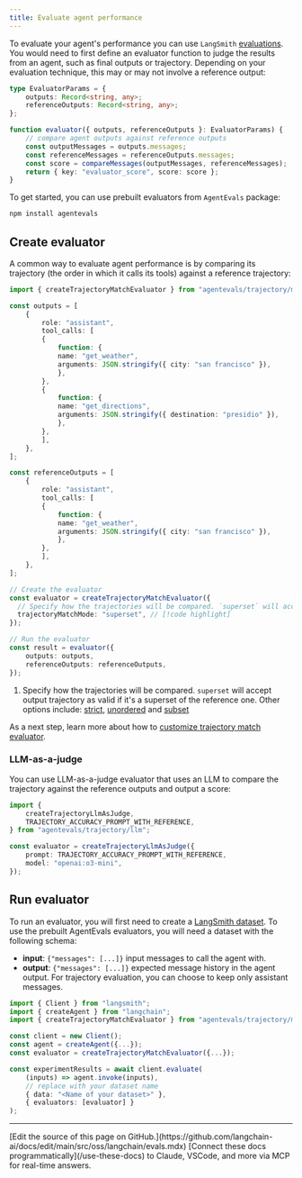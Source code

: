 ```yaml
---
title: Evaluate agent performance
---
```




To evaluate your agent's performance you can use `LangSmith` [evaluations](https://docs.smith.langchain.com/evaluation). You would need to first define an evaluator function to judge the results from an agent, such as final outputs or trajectory. Depending on your evaluation technique, this may or may not involve a reference output:



```typescript
type EvaluatorParams = {
    outputs: Record<string, any>;
    referenceOutputs: Record<string, any>;
};

function evaluator({ outputs, referenceOutputs }: EvaluatorParams) {
    // compare agent outputs against reference outputs
    const outputMessages = outputs.messages;
    const referenceMessages = referenceOutputs.messages;
    const score = compareMessages(outputMessages, referenceMessages);
    return { key: "evaluator_score", score: score };
}
```


To get started, you can use prebuilt evaluators from `AgentEvals` package:



```bash
npm install agentevals
```


## Create evaluator

A common way to evaluate agent performance is by comparing its trajectory (the order in which it calls its tools) against a reference trajectory:



```typescript
import { createTrajectoryMatchEvaluator } from "agentevals/trajectory/match";

const outputs = [
    {
        role: "assistant",
        tool_calls: [
        {
            function: {
            name: "get_weather",
            arguments: JSON.stringify({ city: "san francisco" }),
            },
        },
        {
            function: {
            name: "get_directions",
            arguments: JSON.stringify({ destination: "presidio" }),
            },
        },
        ],
    },
];

const referenceOutputs = [
    {
        role: "assistant",
        tool_calls: [
        {
            function: {
            name: "get_weather",
            arguments: JSON.stringify({ city: "san francisco" }),
            },
        },
        ],
    },
];

// Create the evaluator
const evaluator = createTrajectoryMatchEvaluator({
  // Specify how the trajectories will be compared. `superset` will accept output trajectory as valid if it's a superset of the reference one. Other options include: strict, unordered and subset
  trajectoryMatchMode: "superset", // [!code highlight]
});

// Run the evaluator
const result = evaluator({
    outputs: outputs,
    referenceOutputs: referenceOutputs,
});
```


1. Specify how the trajectories will be compared. `superset` will accept output trajectory as valid if it's a superset of the reference one. Other options include: [strict](https://github.com/langchain-ai/agentevals?tab=readme-ov-file#strict-match), [unordered](https://github.com/langchain-ai/agentevals?tab=readme-ov-file#unordered-match) and [subset](https://github.com/langchain-ai/agentevals?tab=readme-ov-file#subset-and-superset-match)

As a next step, learn more about how to [customize trajectory match evaluator](https://github.com/langchain-ai/agentevals?tab=readme-ov-file#agent-trajectory-match).

### LLM-as-a-judge

You can use LLM-as-a-judge evaluator that uses an LLM to compare the trajectory against the reference outputs and output a score:



```typescript
import {
    createTrajectoryLlmAsJudge,
    TRAJECTORY_ACCURACY_PROMPT_WITH_REFERENCE,
} from "agentevals/trajectory/llm";

const evaluator = createTrajectoryLlmAsJudge({
    prompt: TRAJECTORY_ACCURACY_PROMPT_WITH_REFERENCE,
    model: "openai:o3-mini",
});
```


## Run evaluator

To run an evaluator, you will first need to create a [LangSmith dataset](https://docs.smith.langchain.com/evaluation/concepts#datasets). To use the prebuilt AgentEvals evaluators, you will need a dataset with the following schema:

* **input**: `{"messages": [...]}` input messages to call the agent with.
* **output**: `{"messages": [...]}` expected message history in the agent output. For trajectory evaluation, you can choose to keep only assistant messages.



```typescript
import { Client } from "langsmith";
import { createAgent } from "langchain";
import { createTrajectoryMatchEvaluator } from "agentevals/trajectory/match";

const client = new Client();
const agent = createAgent({...});
const evaluator = createTrajectoryMatchEvaluator({...});

const experimentResults = await client.evaluate(
    (inputs) => agent.invoke(inputs),
    // replace with your dataset name
    { data: "<Name of your dataset>" },
    { evaluators: [evaluator] }
);
```

---

<Callout icon="pen-to-square" iconType="regular">
    [Edit the source of this page on GitHub.](https://github.com/langchain-ai/docs/edit/main/src/oss/langchain/evals.mdx)
</Callout>
<Tip icon="terminal" iconType="regular">
    [Connect these docs programmatically](/use-these-docs) to Claude, VSCode, and more via MCP for    real-time answers.
</Tip>
